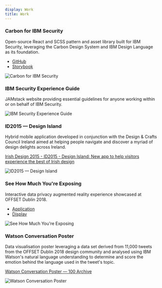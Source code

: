 ```yaml
---
display: Work
title: Work
---
```


### Carbon for IBM Security

Open-source React and SCSS pattern and asset library built for IBM Security, leveraging the Carbon Design System and IBM Design Language as its foundation.

- [GitHub](https://github.com/carbon-design-system/ibm-security/)
- [Storybook](https://ibm-security.carbondesignsystem.com)

![Carbon for IBM Security](images/carbon-for-ibm-security.png)

### IBM Security Experience Guide

JAMstack website providing essential guidelines for anyone working within or on behalf of IBM Security.

![IBM Security Experience Guide](images/ibm-security-experience-guide.png)

### ID2015 — Design Island

Hybrid mobile application developed in conjunction with the Design & Crafts Council Ireland aimed at helping people navigate and discover a myriad of design delights across Ireland.

[Irish Design 2015 - ID2015 - Design Island: New app to help visitors experience the best of Irish design](http://www.irishdesign2015.ie/news/single/design-island-new-app-to-help-visitors-experience-the-best-of-irish-design/press)

![ID2015 — Design Island](images/id2015-design-island.jpg)

### See How Much You're Exposing

Interactive data privacy augmented reality experience showcased at OFFSET Dublin 2018.

- [Application](https://offset.mybluemix.net/)
- [Display](https://offset.mybluemix.net/receive)

![See How Much You're Exposing](images/see-how-much-you're-exposing.png)

### Watson Conversation Poster

Data visualisation poster leveraging a data set derived from 11,000 tweets from the OFFSET Dublin 2018 design community and analysed using IBM Watson's natural language understanding to determine and score the emotion behind the language used in the tweet's topic.

[Watson Conversation Poster — 100 Archive](http://www.100archive.com/project/conversation)

![Watson Conversation Poster](images/watson-conversation-poster.png)
